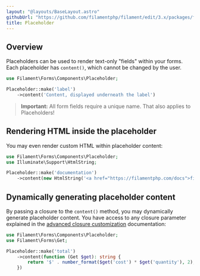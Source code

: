 ```yaml
---
layout: "@layouts/BaseLayout.astro"
githubUrl: "https://github.com/filamentphp/filament/edit/3.x/packages/forms/docs/04-layout/07-placeholder.md"
title: Placeholder
---
```


## Overview

Placeholders can be used to render text-only "fields" within your forms. Each placeholder has `content()`, which cannot be changed by the user.

```php
use Filament\Forms\Components\Placeholder;

Placeholder::make('label')
    ->content('Content, displayed underneath the label')
```

> **Important:** All form fields require a unique name. That also applies to Placeholders!

## Rendering HTML inside the placeholder

You may even render custom HTML within placeholder content:

```php
use Filament\Forms\Components\Placeholder;
use Illuminate\Support\HtmlString;

Placeholder::make('documentation')
    ->content(new HtmlString('<a href="https://filamentphp.com/docs">filamentphp.com</a>'))
```

## Dynamically generating placeholder content

By passing a closure to the `content()` method, you may dynamically generate placeholder content. You have access to any closure parameter explained in the [advanced closure customization](../advanced#closure-customization) documentation:

```php
use Filament\Forms\Components\Placeholder;
use Filament\Forms\Get;

Placeholder::make('total')
    ->content(function (Get $get): string {
        return '$' . number_format($get('cost') * $get('quantity'), 2);
    })
```
